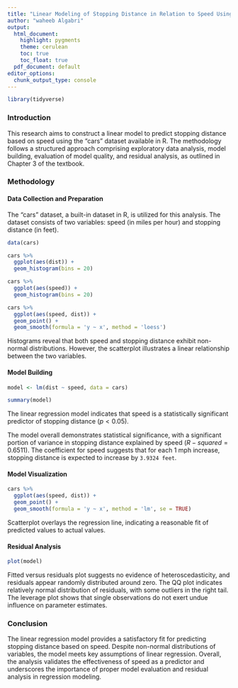 ```yaml
---
title: "Linear Modeling of Stopping Distance in Relation to Speed Using the cars Dataset"
author: "waheeb Algabri"
output:
  html_document:
    highlight: pygments
    theme: cerulean
    toc: true
    toc_float: true
  pdf_document: default
editor_options: 
  chunk_output_type: console
---
```

```r
library(tidyverse)
```

### Introduction

This research aims to construct a linear model to predict stopping distance based on speed using the "cars" dataset available in R. The methodology follows a structured approach comprising exploratory data analysis, model building, evaluation of model quality, and residual analysis, as outlined in Chapter 3 of the textbook.

### Methodology

#### Data Collection and Preparation

The "cars" dataset, a built-in dataset in R, is utilized for this analysis. The dataset consists of two variables: speed (in miles per hour) and stopping distance (in feet).
```r
data(cars)

cars %>%
  ggplot(aes(dist)) +
  geom_histogram(bins = 20)

cars %>%
  ggplot(aes(speed)) +
  geom_histogram(bins = 20)

cars %>%
  ggplot(aes(speed, dist)) +
  geom_point() +
  geom_smooth(formula = 'y ~ x', method = 'loess')
```
Histograms reveal that both speed and stopping distance exhibit non-normal distributions. However, the scatterplot illustrates a linear relationship between the two variables.

#### Model Building

```r
model <- lm(dist ~ speed, data = cars)

summary(model)
```
The linear regression model indicates that speed is a statistically significant predictor of stopping distance $(p < 0.05)$. 

The model overall demonstrates statistical significance, with a significant portion of variance in stopping distance explained by speed $(R-squared = 0.6511)$. The coefficient for speed suggests that for each 1 mph increase, stopping distance is expected to increase by `3.9324 feet`.

#### Model Visualization

```r
cars %>%
  ggplot(aes(speed, dist)) +
  geom_point() +
  geom_smooth(formula = 'y ~ x', method = 'lm', se = TRUE)
```
Scatterplot overlays the regression line, indicating a reasonable fit of predicted values to actual values.

#### Residual Analysis
```r
plot(model)
```
Fitted versus residuals plot suggests no evidence of heteroscedasticity, and residuals appear randomly distributed around zero. The QQ plot indicates relatively normal distribution of residuals, with some outliers in the right tail. The leverage plot shows that single observations do not exert undue influence on parameter estimates.


### Conclusion

The linear regression model provides a satisfactory fit for predicting stopping distance based on speed. Despite non-normal distributions of variables, the model meets key assumptions of linear regression. Overall, the analysis validates the effectiveness of speed as a predictor and underscores the importance of proper model evaluation and residual analysis in regression modeling.











